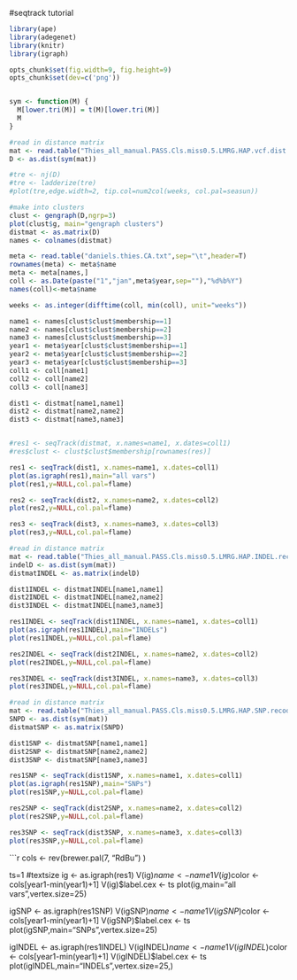#seqtrack tutorial  
```r


library(ape)
library(adegenet)
library(knitr)
library(igraph)

opts_chunk$set(fig.width=9, fig.height=9)
opts_chunk$set(dev=c('png'))


sym <- function(M) {
  M[lower.tri(M)] = t(M)[lower.tri(M)]
  M
}

```
```r
#read in distance matrix
mat <- read.table("Thies_all_manual.PASS.Cls.miss0.5.LMRG.HAP.vcf.dist.tab.txt",sep="\t")
D <- as.dist(sym(mat))

#tre <- nj(D)
#tre <- ladderize(tre)
#plot(tre,edge.width=2, tip.col=num2col(weeks, col.pal=seasun))

#make into clusters
clust <- gengraph(D,ngrp=3)
plot(clust$g, main="gengraph clusters")
distmat <- as.matrix(D)
names <- colnames(distmat)
```

```r
meta <- read.table("daniels.thies.CA.txt",sep="\t",header=T)
rownames(meta) <- meta$name
meta <- meta[names,]
coll <- as.Date(paste("1","jan",meta$year,sep=""),"%d%b%Y")
names(coll)<-meta$name

weeks <- as.integer(difftime(coll, min(coll), unit="weeks"))

name1 <- names[clust$clust$membership==1]
name2 <- names[clust$clust$membership==2]
name3 <- names[clust$clust$membership==3]
year1 <- meta$year[clust$clust$membership==1]
year2 <- meta$year[clust$clust$membership==2]
year3 <- meta$year[clust$clust$membership==3]
coll1 <- coll[name1]
coll2 <- coll[name2]
coll3 <- coll[name3]

```

```r
dist1 <- distmat[name1,name1]
dist2 <- distmat[name2,name2]
dist3 <- distmat[name3,name3]


#res1 <- seqTrack(distmat, x.names=name1, x.dates=coll1)
#res$clust <- clust$clust$membership[rownames(res)]

res1 <- seqTrack(dist1, x.names=name1, x.dates=coll1)
plot(as.igraph(res1),main="all vars")
plot(res1,y=NULL,col.pal=flame)

res2 <- seqTrack(dist2, x.names=name2, x.dates=coll2)
plot(res2,y=NULL,col.pal=flame)

res3 <- seqTrack(dist3, x.names=name3, x.dates=coll3)
plot(res3,y=NULL,col.pal=flame)
```



```r
#read in distance matrix
mat <- read.table("Thies_all_manual.PASS.Cls.miss0.5.LMRG.HAP.INDEL.recode.vcf.dist.tab.txt",sep="\t")
indelD <- as.dist(sym(mat))
distmatINDEL <- as.matrix(indelD)

dist1INDEL <- distmatINDEL[name1,name1]
dist2INDEL <- distmatINDEL[name2,name2]
dist3INDEL <- distmatINDEL[name3,name3]

res1INDEL <- seqTrack(dist1INDEL, x.names=name1, x.dates=coll1)
plot(as.igraph(res1INDEL),main="INDELs")
plot(res1INDEL,y=NULL,col.pal=flame)

res2INDEL <- seqTrack(dist2INDEL, x.names=name2, x.dates=coll2)
plot(res2INDEL,y=NULL,col.pal=flame)

res3INDEL <- seqTrack(dist3INDEL, x.names=name3, x.dates=coll3)
plot(res3INDEL,y=NULL,col.pal=flame)
```

```r
#read in distance matrix
mat <- read.table("Thies_all_manual.PASS.Cls.miss0.5.LMRG.HAP.SNP.recode.vcf.dist.tab.txt",sep="\t")
SNPD <- as.dist(sym(mat))
distmatSNP <- as.matrix(SNPD)

dist1SNP <- distmatSNP[name1,name1]
dist2SNP <- distmatSNP[name2,name2]
dist3SNP <- distmatSNP[name3,name3]

res1SNP <- seqTrack(dist1SNP, x.names=name1, x.dates=coll1)
plot(as.igraph(res1SNP),main="SNPs")
plot(res1SNP,y=NULL,col.pal=flame)

res2SNP <- seqTrack(dist2SNP, x.names=name2, x.dates=coll2)
plot(res2SNP,y=NULL,col.pal=flame)

res3SNP <- seqTrack(dist3SNP, x.names=name3, x.dates=coll3)
plot(res3SNP,y=NULL,col.pal=flame)
```


```r

cols <- rev(brewer.pal(7, "RdBu") )

ts=1 #textsize
ig <- as.igraph(res1)
V(ig)$name <- name1
V(ig)$color <- cols[year1-min(year1)+1]
V(ig)$label.cex <- ts
plot(ig,main="all vars",vertex.size=25)

igSNP <- as.igraph(res1SNP)
V(igSNP)$name <- name1
V(igSNP)$color <- cols[year1-min(year1)+1]
V(igSNP)$label.cex <- ts
plot(igSNP,main="SNPs",vertex.size=25)

igINDEL <- as.igraph(res1INDEL)
V(igINDEL)$name <- name1
V(igINDEL)$color <- cols[year1-min(year1)+1]
V(igINDEL)$label.cex <- ts
plot(igINDEL,main="INDELs",vertex.size=25,)
